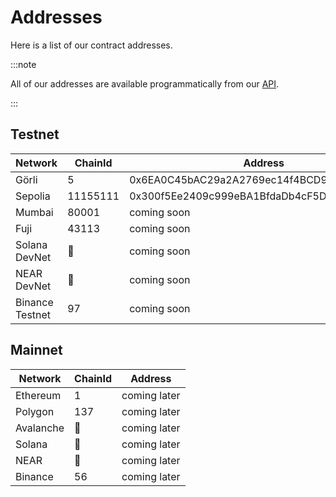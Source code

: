 ---
---

# Addresses

Here is a list of our contract addresses.

:::note

All of our addresses are available programmatically from our [API](../api/reference/get-chain-list.api.mdx).

:::

## Testnet

| Network | ChainId | Address |
| --- | --- | --- |
| Görli | 5 | 0x6EA0C45bAC29a2A2769ec14f4BCD959b07780106 |
| Sepolia | 11155111 | 0x300f5Ee2409c999eBA1BfdaDb4cF5D16a45500Ac |
| Mumbai | 80001 | coming soon |
| Fuji | 43113 | coming soon |
| Solana DevNet | 🚫 | coming soon |
| NEAR DevNet | 🚫 | coming soon |
| Binance Testnet | 97 | coming soon |

## Mainnet

| Network | ChainId | Address |
| --- | --- | --- |
| Ethereum | 1 | coming later |
| Polygon | 137 | coming later |
| Avalanche | 🚫 | coming later|
| Solana | 🚫 | coming later |
| NEAR | 🚫 | coming later|
| Binance | 56 | coming later |